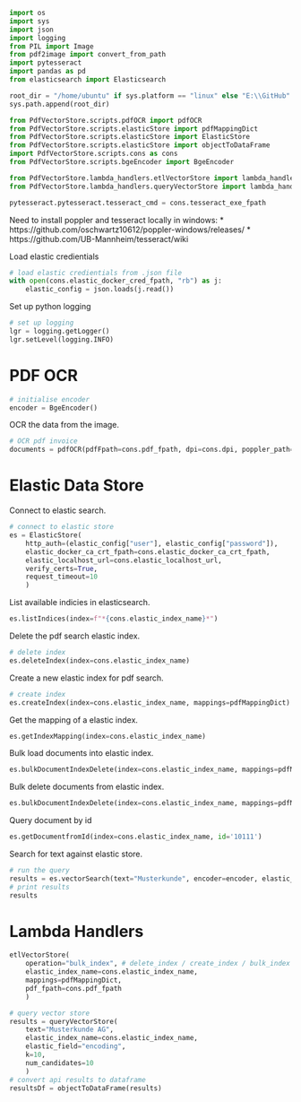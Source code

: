 
```python
import os
import sys
import json
import logging
from PIL import Image
from pdf2image import convert_from_path
import pytesseract
import pandas as pd
from elasticsearch import Elasticsearch

root_dir = "/home/ubuntu" if sys.platform == "linux" else "E:\\GitHub"
sys.path.append(root_dir)

from PdfVectorStore.scripts.pdfOCR import pdfOCR
from PdfVectorStore.scripts.elasticStore import pdfMappingDict
from PdfVectorStore.scripts.elasticStore import ElasticStore
from PdfVectorStore.scripts.elasticStore import objectToDataFrame
import PdfVectorStore.scripts.cons as cons
from PdfVectorStore.scripts.bgeEncoder import BgeEncoder

from PdfVectorStore.lambda_handlers.etlVectorStore import lambda_handler as etlVectorStore
from PdfVectorStore.lambda_handlers.queryVectorStore import lambda_handler as queryVectorStore

pytesseract.pytesseract.tesseract_cmd = cons.tesseract_exe_fpath
```

Need to install poppler and tesseract locally in windows:
* https://github.com/oschwartz10612/poppler-windows/releases/
* https://github.com/UB-Mannheim/tesseract/wiki

Load elastic credientials

```python
# load elastic credientials from .json file
with open(cons.elastic_docker_cred_fpath, "rb") as j:
    elastic_config = json.loads(j.read())
```

Set up python logging

```python
# set up logging
lgr = logging.getLogger()
lgr.setLevel(logging.INFO)
```

# PDF OCR

```python
# initialise encoder
encoder = BgeEncoder()
```

OCR the data from the image.

```python
# OCR pdf invoice
documents = pdfOCR(pdfFpath=cons.pdf_fpath, dpi=cons.dpi, poppler_path=cons.poppler_path, encoder=encoder)
```

# Elastic Data Store

Connect to elastic search.

```python
# connect to elastic store
es = ElasticStore(
    http_auth=(elastic_config["user"], elastic_config["password"]), 
    elastic_docker_ca_crt_fpath=cons.elastic_docker_ca_crt_fpath,
    elastic_localhost_url=cons.elastic_localhost_url, 
    verify_certs=True,
    request_timeout=10
    )
```

List available indicies in elasticsearch.

```python
es.listIndices(index=f"*{cons.elastic_index_name}*")
```

Delete the pdf search elastic index.

```python
# delete index
es.deleteIndex(index=cons.elastic_index_name)
```

Create a new elastic index for pdf search.

```python
# create index
es.createIndex(index=cons.elastic_index_name, mappings=pdfMappingDict)
```

Get the mapping of a elastic index.

```python
es.getIndexMapping(index=cons.elastic_index_name)
```

Bulk load documents into elastic index.

```python
es.bulkDocumentIndexDelete(index=cons.elastic_index_name, mappings=pdfMappingDict, documents=documents, op_type='index')
```

Bulk delete documents from elastic index.

```python
es.bulkDocumentIndexDelete(index=cons.elastic_index_name, mappings=pdfMappingDict, documents=documents, op_type='delete')
```

Query document by id

```python
es.getDocumentfromId(index=cons.elastic_index_name, id='10111')
```

Search for text against elastic store.

```python
# run the query
results = es.vectorSearch(text="Musterkunde", encoder=encoder, elastic_index_name=cons.elastic_index_name, elastic_field="encoding", k=10, num_candidates=10)
# print results
results
```

# Lambda Handlers

```python
etlVectorStore(
    operation="bulk_index", # delete_index / create_index / bulk_index / bulk_delete
    elastic_index_name=cons.elastic_index_name,
    mappings=pdfMappingDict,
    pdf_fpath=cons.pdf_fpath
    )
```

```python
# query vector store
results = queryVectorStore(
    text="Musterkunde AG", 
    elastic_index_name=cons.elastic_index_name, 
    elastic_field="encoding", 
    k=10, 
    num_candidates=10
    )
# convert api results to dataframe
resultsDf = objectToDataFrame(results)
```